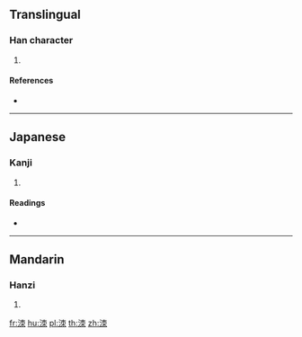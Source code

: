 {{character info/new}}
==Translingual==

===Han character===
{{Han char|rn=85|rad=水|as=06|sn=9|four=|canj=EDB}}

# {{defn|Han|sort=水06}}

====References====
* {{Han ref|kx=0620.060|dkj=17375|dj=1015.100|hdz=31603.040|uh=6D13|ud=27923}}

----

==Japanese==

===Kanji===
{{ja-kanji|grade=|rs=水06}}

# {{defn|lang=ja|sort=水06}}

====Readings====
* {{ja-readings|on=[[さく]] (saku), [[しゃく]] (shaku), [[せき]] (seki), [[し]] (shi), [[じ]] (ji)|kun=[[そぼうる]] (sobouru), [[ひたす]] (hitasu)}}

----

==Mandarin==

===Hanzi===
{{cmn-hanzi|pin=[[suǒ]] ([[suo3]]), [[xiǎn]] ([[xian3]])|wg=so<sup>3</sup>, hsien<sup>3</sup>}}

# {{defn|lang=cmn|sort=水06}}

[[fr:洓]]
[[hu:洓]]
[[pl:洓]]
[[th:洓]]
[[zh:洓]]